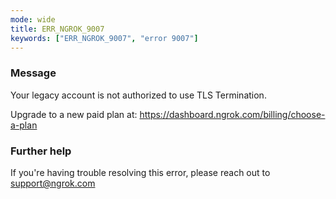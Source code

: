 ```yaml
---
mode: wide
title: ERR_NGROK_9007
keywords: ["ERR_NGROK_9007", "error 9007"]
---
```



### Message

Your legacy account is not authorized to use TLS Termination.

Upgrade to a new paid plan at: https://dashboard.ngrok.com/billing/choose-a-plan

<ErrorDetails />

### Further help

If you're having trouble resolving this error, please reach out to [support@ngrok.com](mailto:support@ngrok.com?subject=Help%20with%20ERR_NGROK_9007)
